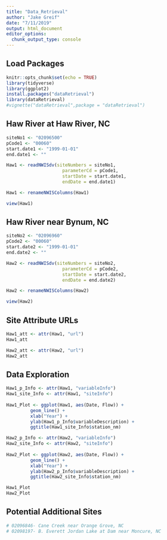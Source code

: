 ```yaml
---
title: "Data_Retrieval"
author: "Jake Greif"
date: "7/11/2019"
output: html_document
editor_options: 
  chunk_output_type: console
---
```

## Load Packages
```r
knitr::opts_chunk$set(echo = TRUE)
library(tidyverse)
library(ggplot2)
install.packages("dataRetrieval")
library(dataRetrieval)
#vignette("dataRetrieval",package = "dataRetrieval")
```

## Haw River at Haw River, NC 
```r
siteNo1 <- "02096500"
pCode1 <- "00060"
start.date1 <- "1999-01-01"
end.date1 <- ""

Haw1 <- readNWISdv(siteNumbers = siteNo1,
                     parameterCd = pCode1,
                     startDate = start.date1,
                     endDate = end.date1)

Haw1 <- renameNWISColumns(Haw1)

view(Haw1)
```

## Haw River near Bynum, NC
```r
siteNo2 <- "02096960"
pCode2 <- "00060"
start.date2 <- "1999-01-01"
end.date2 <- ""

Haw2 <- readNWISdv(siteNumbers = siteNo2,
                     parameterCd = pCode2,
                     startDate = start.date2,
                     endDate = end.date2)

Haw2 <- renameNWISColumns(Haw2)

view(Haw2)
```

## Site Attribute URLs
```r
Haw1_att <- attr(Haw1, "url")
Haw1_att

Haw2_att <- attr(Haw2, "url")
Haw2_att
```

## Data Exploration
```r
Haw1_p_Info <- attr(Haw1, "variableInfo")
Haw1_site_Info <- attr(Haw1, "siteInfo")
  
Haw1_Plot <- ggplot(Haw1, aes(Date, Flow)) +
         geom_line() +
         xlab("Year") +
         ylab(Haw1_p_Info$variableDescription) +
         ggtitle(Haw1_site_Info$station_nm)

Haw2_p_Info <- attr(Haw2, "variableInfo")
Haw2_site_Info <- attr(Haw2, "siteInfo")
  
Haw2_Plot <- ggplot(Haw2, aes(Date, Flow)) +
         geom_line() +
         xlab("Year") +
         ylab(Haw2_p_Info$variableDescription) +
         ggtitle(Haw2_site_Info$station_nm)

Haw1_Plot
Haw2_Plot
```

## Potential Additional Sites
```r
# 02096846- Cane Creek near Orange Grove, NC
# 02098197- B. Everett Jordan Lake at Dam near Moncure, NC
```

